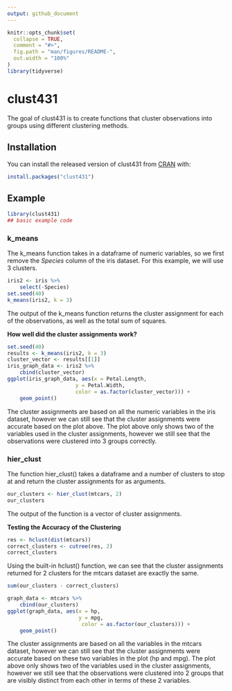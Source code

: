 ```yaml
---
output: github_document
---
```


<!-- README.md is generated from README.Rmd. Please edit that file -->

```r
knitr::opts_chunk$set(
  collapse = TRUE,
  comment = "#>",
  fig.path = "man/figures/README-",
  out.width = "100%"
)
library(tidyverse)
```

# clust431

<!-- badges: start -->
<!-- badges: end -->

The goal of clust431 is to create functions that cluster observations into groups using different clustering methods.

## Installation

You can install the released version of clust431 from [CRAN](https://CRAN.R-project.org) with:

``` r
install.packages("clust431")
```

## Example

```r
library(clust431)
## basic example code
```

### k_means

The k_means function takes in a dataframe of numeric variables, so we first remove the _Species_ column of the iris dataset. For this example, we will use 3 clusters.
```r
iris2 <- iris %>% 
    select(-Species)
set.seed(40)
k_means(iris2, k = 3)
```
The output of the k_means function returns the cluster assignment for each of the observations, as well as the total sum of squares.

__How well did the cluster assignments work?__


```r
set.seed(40)
results <- k_means(iris2, k = 3)
cluster_vector <- results[[1]]
iris_graph_data <- iris2 %>% 
    cbind(cluster_vector)
ggplot(iris_graph_data, aes(x = Petal.Length, 
                      y = Petal.Width, 
                      color = as.factor(cluster_vector))) +
    geom_point()
```

The cluster assignments are based on all the numeric variables in the iris dataset, however we can still see that the cluster assignments were accurate based on the plot above. The plot above only shows two of the variables used in the cluster assignments, however we still see that the observations were clustered into 3 groups correctly. 

### hier_clust

The function hier_clust() takes a dataframe and a number of clusters to stop at and return the cluster assignments for as arguments.

```r
our_clusters <- hier_clust(mtcars, 2)
our_clusters
```
The output of the function is a vector of cluster assignments.

__Testing the Accuracy of the Clustering__

```r
res <- hclust(dist(mtcars))
correct_clusters <- cutree(res, 2)
correct_clusters
```
Using the built-in hclust() function, we can see that the cluster assignments returned for 2 clusters for the mtcars dataset are exactly the same.

```r
sum(our_clusters - correct_clusters)
```
```r
graph_data <- mtcars %>% 
    cbind(our_clusters)
ggplot(graph_data, aes(x = hp, 
                       y = mpg, 
                        color = as.factor(our_clusters))) +
    geom_point()
```

The cluster assignments are based on all the variables in the mtcars dataset, however we can still see that the cluster assignments were accurate based on these two variables in the plot (hp and mpg). The plot above only shows two of the variables used in the cluster assignments, however we still see that the observations were clustered into 2 groups that are visibly distinct from each other in terms of these 2 variables.
